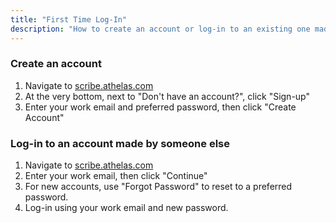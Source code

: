```yaml
---
title: "First Time Log-In"
description: "How to create an account or log-in to an existing one made by your company"
---
```


### Create an account

1. Navigate to [scribe.athelas.com](http://scribe.athelas.com)
2. At the very bottom, next to "Don't have an account?", click "Sign-up"
3. Enter your work email and preferred password, then click "Create Account"

### Log-in to an account made by someone else

1. Navigate to [scribe.athelas.com](http://scribe.athelas.com)
2. Enter your work email, then click "Continue"
3. For new accounts, use "Forgot Password" to reset to a preferred password.
4. Log-in using your work email and new password.